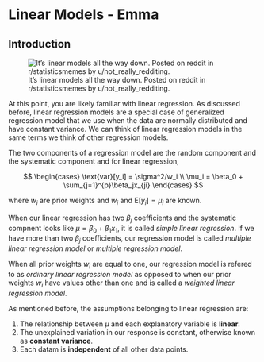 # Linear Models - Emma {#linear}

## Introduction

![It's linear models all the way down. Posted on reddit in r/statisticsmemes by u/not_really_redditing.](images/scooby_doo_meme.jpg)



At this point, you are likely familiar with linear regression. As discussed before, linear regression models are a special case of generalized regression model that we use when the data are normally distributed and have constant variance. We can think of linear regression models in the same terms we think of other regression models.

The two components of a regression model are the random component and the systematic component and for linear regression,

$$
\begin{cases}
  \text{var}[y_i] = \sigma^2/w_i \\
  \mu_i = \beta_0 + \sum_{j=1}^{p}\beta_jx_{ji}
\end{cases}
$$

where $w_i$ are prior weights and $w_i$ and $\text{E}[y_i] = \mu_i$ are known.

When our linear regression has two $\beta_j$ coefficients and the systematic compnent looks like $\mu = \beta_0 + \beta_1x_1$, it is called *simple linear regression*. If we have more than two $\beta_j$ coefficients, our regression model is called *multiple linear regression model* or *multiple regression model*.

When all prior weights $w_i$ are equal to one, our regression model is refered to as *ordinary linear regression model* as opposed to when our prior weights $w_i$ have values other than one and is called a *weighted linear regression model*. 

As mentioned before, the assumptions belonging to linear regression are:

1. The relationship between $\mu$ and each explanatory variable is **linear**.
2. The unexplained variation in our response is constant, otherwise known as **constant variance**.
3. Each datam is **independent** of all other data points. 



